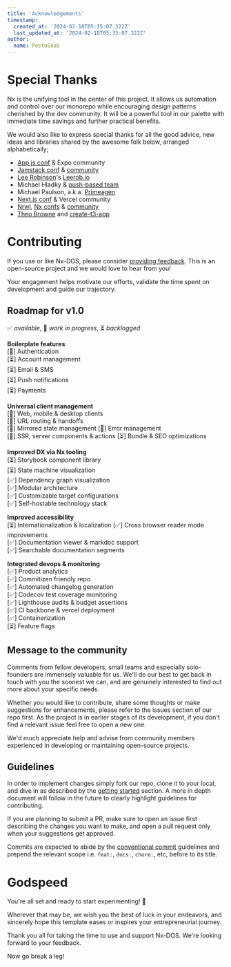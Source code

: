 ```yaml
---
title: 'Acknowledgements'
timestamp:
  created_at: '2024-02-18T05:35:07.322Z'
  last_updated_at: '2024-02-18T05:35:07.322Z'
author:
  name: PestoSaaS
---
```


# Special Thanks

Nx is the unifying tool in the center of this project. It allows us automation and control over our monorepo while encouraging design patterns cherished by the dev community. It will be a powerful tool in our palette with immediate time savings and further practical benefits.

We would also like to express special thanks for all the good advice, new ideas and libraries shared by the awesome folk below, arranged alphabetically;

- [App.js conf](https://appjs.co/) & Expo community
- [Jamstack conf](https://jamstack.org/conf/) & [community](https://jamstack.org/)
- [Lee Robinson](https://www.youtube.com/@leerob)'s [Leerob.io](https://github.com/leerob/leerob.io)
- Michael Hladky & [push-based team](https://push-based.io/team)
- Michael Paulson, a.k.a. [Primeagen](https://www.youtube.com/@ThePrimeTimeagen)
- [Next.js conf](https://nextjs.org/conf) & Vercel community
- [Nrwl](https://nx.app/company), [Nx confs](https://nx.dev/conf) & [community](https://go.nrwl.io/join-slack?utm_source=nx.dev)
- [Theo Browne](https://www.youtube.com/@t3dotgg) and [create-t3-app](https://github.com/t3dotgg)



# Contributing

If you use or like Nx-DOS, please consider [providing feedback](https://github.com/PestoSaaS/Nx-DOS). This is an open-source project and we would love to hear from you!

Your engagement helps motivate our efforts, validate the time spent on development and guide our trajectory.

## Roadmap for v1.0

✅ *available*, 🚧 *work in progress*, ⏳ *backlogged*

**Boilerplate features**  
 [🚧] Authentication  
 [⏳] Account management  
 [⏳] Email & SMS  
 [⏳] Push notifications  
 [⏳] Payments

**Universal client management**  
 [🚧] Web, mobile & desktop clients  
 [🚧] URL routing & handoffs  
 [🚧] Mirrored state management
 [🚧] Error management   
 [🚧] SSR, server components & actions
 [⏳] Bundle & SEO optimizations

**Improved DX via Nx tooling**  
 [⏳] Storybook component library  
 [⏳] State machine visualization  
 [✅] Dependency graph visualization  
 [✅] Modular architecture  
 [✅] Customizable target configurations  
 [✅] Self-hostable technology stack

**Improved accessibility**  
 [⏳] Internationalization & localization
 [✅] Cross browser reader mode improvements  
 [✅] Documentation viewer & markdoc support  
 [✅] Searchable documentation segments  

**Integrated devops & monitoring**  
 [✅] Product analytics  
 [✅] Commitizen friendly repo  
 [✅] Automated changelog generation  
 [✅] Codecov test coverage monitoring  
 [✅] Lighthouse audits & budget assertions  
 [✅] CI backbone & vercel deployment  
 [✅] Containerization  
 [⏳] Feature flags

## Message to the community

Comments from fellow developers, small teams and especially solo-founders are immensely valuable for us. We'll do our best to get back in touch with you the soonest we can, and are genuinely interested to find out more about your specific needs.

Whether you would like to contribute, share some thoughts or make suggestions for enhancements, please refer to the issues section of our repo first. As the project is in earlier stages of its development, if you don't find a relevant issue feel free to open a new one.

We'd much appreciate help and advise from community members experienced in developing or maintaining open-source projects.

## Guidelines

In order to implement changes simply fork our repo, clone it to your local, and dive in as described by the [getting started](/getting-started) section. A more in depth document will follow in the future to clearly highlight guidelines for contributing.

If you are planning to submit a PR, make sure to open an issue first describing the changes you want to make, and open a pull request only when your suggestions get approved.

Commits are expected to abide by the [conventional commit](https://www.conventionalcommits.org) guidelines and prepend the relevant scope i.e. `feat:`, `docs:`, `chore:`, etc, before to its title.

# Godspeed

You're all set and ready to start experimenting! 🤗

Wherever that may be, we wish you the best of luck in your endeavors, and sincerely hope this template eases or inspires your entrepreneurial journey.

Thank you all for taking the time to use and support Nx-DOS. We're looking forward to your feedback.

Now go break a leg!
